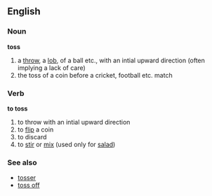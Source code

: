 ==English==
===Noun===
'''toss'''
#a [[throw]], a [[lob]], of a ball etc., with an intial upward direction (often implying a lack of care)
#the toss of a coin before a cricket, football etc. match

===Verb===
'''to toss'''

#to throw with an intial upward direction
#to [[flip]] a coin
#to discard
#to [[stir]] or [[mix]] (used only for [[salad]])


===See also===
*[[tosser]]
*[[toss off]]